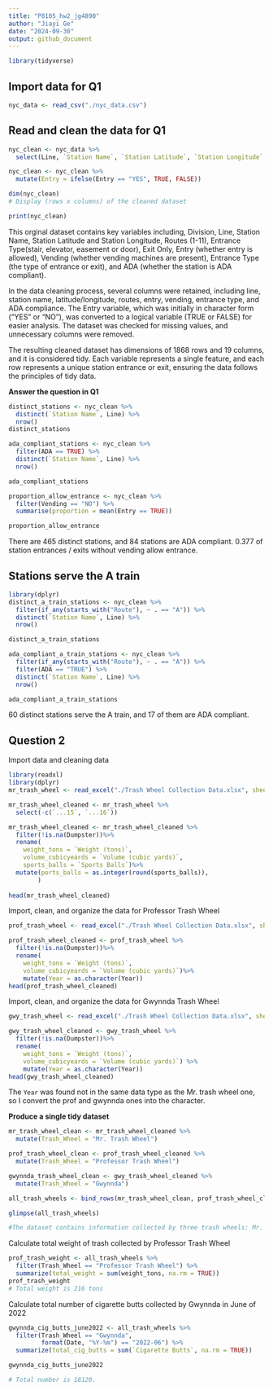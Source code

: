 ```yaml
---
title: "P8105_hw2_jg4890"
author: "Jiayi Ge"
date: "2024-09-30"
output: github_document
---
```

```r
library(tidyverse)
```

## Import data for Q1
```r
nyc_data <- read_csv("./nyc_data.csv")
```

## Read and clean the data for Q1
```r
nyc_clean <- nyc_data %>%
  select(Line, `Station Name`, `Station Latitude`, `Station Longitude`, Route1, Route2, Route3, Route4, Route5, Route6, Route7, Route8, Route9, Route10, Route11, `Entrance Type`, Entry, Vending, ADA)

nyc_clean <- nyc_clean %>%
  mutate(Entry = ifelse(Entry == "YES", TRUE, FALSE))

dim(nyc_clean) 
# Display (rows x columns) of the cleaned dataset

print(nyc_clean)
```
This orginal dataset contains key variables including, Division, Line, Station Name, Station Latitude and Station Longitude, Routes (1-11), Entrance Type(stair, elevator, easement or door), Exit Only, Entry (whether entry is allowed), Vending (whether vending machines are present), Entrance Type (the type of entrance or exit), and ADA (whether the station is ADA compliant).

In the data cleaning process, several columns were retained, including line, station name, latitude/longitude, routes, entry, vending, entrance type, and ADA compliance. The Entry variable, which was initially in character form ("YES" or "NO"), was converted to a logical variable (TRUE or FALSE) for easier analysis. The dataset was checked for missing values, and unnecessary columns were removed.

The resulting cleaned dataset has dimensions of 1868 rows and 19 columns, and it is considered tidy. Each variable represents a single feature, and each row represents a unique station entrance or exit, ensuring the data follows the principles of tidy data.

**Answer the question in Q1**
```r
distinct_stations <- nyc_clean %>%
  distinct(`Station Name`, Line) %>%
  nrow()
distinct_stations

ada_compliant_stations <- nyc_clean %>%
  filter(ADA == TRUE) %>%
  distinct(`Station Name`, Line) %>%
  nrow()

ada_compliant_stations

proportion_allow_entrance <- nyc_clean %>%
  filter(Vending == "NO") %>%
  summarise(proportion = mean(Entry == TRUE))

proportion_allow_entrance
```
There are 465 distinct stations, and 84 stations are ADA compliant. 0.377 of station entrances / exits without vending allow entrance.

## Stations serve the A train
```r
library(dplyr)
distinct_a_train_stations <- nyc_clean %>%
  filter(if_any(starts_with("Route"), ~ . == "A")) %>%  
  distinct(`Station Name`, Line) %>% 
  nrow()                                      

distinct_a_train_stations

ada_compliant_a_train_stations <- nyc_clean %>%
  filter(if_any(starts_with("Route"), ~ . == "A")) %>%
  filter(ADA == "TRUE") %>%
  distinct(`Station Name`, Line) %>%
  nrow()

ada_compliant_a_train_stations
```
60 distinct stations serve the A train, and 17 of them are ADA compliant.

## Question 2 ##
Import data and cleaning data
```r
library(readxl)
library(dplyr)
mr_trash_wheel <- read_excel("./Trash Wheel Collection Data.xlsx", sheet = "Mr. Trash Wheel")

mr_trash_wheel_cleaned <- mr_trash_wheel %>%
  select(-c(`...15`, `...16`))

mr_trash_wheel_cleaned <- mr_trash_wheel_cleaned %>%
  filter(!is.na(Dumpster))%>% 
  rename(
    weight_tons = `Weight (tons)`, 
    volume_cubicyeards = `Volume (cubic yards)`,
    sports_balls = `Sports Balls`)%>%
  mutate(ports_balls = as.integer(round(sports_balls)), 
        )
  
head(mr_trash_wheel_cleaned)  

```


Import, clean, and organize the data for Professor Trash Wheel
```r
prof_trash_wheel <- read_excel("./Trash Wheel Collection Data.xlsx", sheet = "Professor Trash Wheel")

prof_trash_wheel_cleaned <- prof_trash_wheel %>%
  filter(!is.na(Dumpster))%>% 
  rename(
    weight_tons = `Weight (tons)`, 
    volume_cubicyeards = `Volume (cubic yards)`)%>%
    mutate(Year = as.character(Year))
head(prof_trash_wheel_cleaned)  

```

Import, clean, and organize the data for Gwynnda Trash Wheel
```r
gwy_trash_wheel <- read_excel("./Trash Wheel Collection Data.xlsx", sheet = "Gwynnda Trash Wheel")

gwy_trash_wheel_cleaned <- gwy_trash_wheel %>%
  filter(!is.na(Dumpster))%>% 
  rename(
    weight_tons = `Weight (tons)`, 
    volume_cubicyeards = `Volume (cubic yards)`) %>%
    mutate(Year = as.character(Year))
head(gwy_trash_wheel_cleaned)  
```
The `Year` was found not in the same data type as the Mr. trash wheel one, so I convert the prof and gwynnda ones into the character.

**Produce a single tidy dataset**
```r
mr_trash_wheel_clean <- mr_trash_wheel_cleaned %>%
  mutate(Trash_Wheel = "Mr. Trash Wheel")

prof_trash_wheel_clean <- prof_trash_wheel_cleaned %>%
  mutate(Trash_Wheel = "Professor Trash Wheel")

gwynnda_trash_wheel_clean <- gwy_trash_wheel_cleaned %>%
  mutate(Trash_Wheel = "Gwynnda")

all_trash_wheels <- bind_rows(mr_trash_wheel_clean, prof_trash_wheel_clean, gwynnda_trash_wheel_clean)

glimpse(all_trash_wheels)

#The dataset contains information collected by three trash wheels: Mr. Trash Wheel, Professor Trash Wheel, and Gwynnda. Key variables in the dataset include the date of collection, the volume and weight of trash collected, the number of cigarette butts, sports balls, and other trash-related data. The dataset contains 845 rows and 16 columns. 
```

Calculate total weight of trash collected by Professor Trash Wheel
```r
prof_trash_weight <- all_trash_wheels %>%
  filter(Trash_Wheel == "Professor Trash Wheel") %>%
  summarize(total_weight = sum(weight_tons, na.rm = TRUE))
prof_trash_weight
# Total weight is 216 tons
```

Calculate total number of cigarette butts collected by Gwynnda in June of 2022
```r
gwynnda_cig_butts_june2022 <- all_trash_wheels %>%
  filter(Trash_Wheel == "Gwynnda", 
         format(Date, "%Y-%m") == "2022-06") %>%
  summarize(total_cig_butts = sum(`Cigarette Butts`, na.rm = TRUE))

gwynnda_cig_butts_june2022

# Total number is 18120.
```



